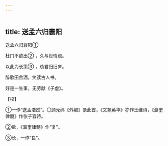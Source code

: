 ```yaml
---
---
---
```

title: 送孟六归襄阳
---



送孟六归襄阳①


杜门不欲出② ，久与世情疏。

以此为长策③ ，劝君归旧庐。

醉歌田舍酒，笑读古人书。

好是一生事，无劳献《子虚》。

【校】

①一作“送孟浩然”。〇顾元纬《外编》录此首，《文苑英华》亦作王维诗，《瀛奎律髓》作张子容诗。

②欲，《瀛奎律髓》作“复”。

③长，一作“良”。